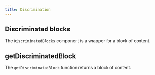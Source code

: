 ```yaml
---
title: Discrimination
---
```



## Discriminated blocks

The `DiscriminatedBlocks` component is a wrapper for a block of content.

<DiscriminatedBlocks />

## getDiscriminatedBlock

The `getDiscriminatedBlock` function returns a block of content.

<GetDiscriminatedBlock />
